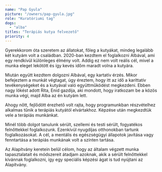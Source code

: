 ```yaml
---
name: "Pap Gyula"
picture: "/owners/pap-gyula.jpg"
role: "Kuratóriumi tag"
dogs:
  - "alba"
titles: "Terápiás kutya felvezető"
priority: 4
---
```


Gyerekkorom óta szeretem az állatokat, főleg a kutyákat, mindeg legalább két kutyám volt a családban. 2020-ban kezdtem el foglalkozni Albával, ami egy rendkívül különleges élmény volt. Addig ez nem volt reális cél, mivel a munka eleget lekötött és így kevés időm maradt volna a kutyára.

Miután együtt kezdtem dolgozni Albával, egy kartatív érzés. Mikor befejeztem a munkát végtagat, úgy éreztem, hogy itt az idő a karíttatív tevékenységeket és a kutyával való együttműködést megkezdeni. Ebben nagy lökést adott Rita, Enid gazdija, aki mondott, hogy iratkozam be a közös munka végi, majd Alba az én kutyám lett.

Ahogy nőtt, fejlődött érezhető volt rajta, hogy programunkban részvételhez alkalmas tűnik a terápiás kutyától elvártakhoz. Képzése után megkezdtük vele a terápiás munkánkat.

Minél több dolgot tanulunk sérült, szellemi és testi sérült, fogyatékos felnőttekkel foglalkozunk. Ezenkívül nyugdíjas otthonokban tartunk foglalkozásokat. A cél, a mentális és egészségügyi állapotok javítása vagy fenntartása a terápiás munkának volt a színten tartása.

Az Alapítvány keretein belül célom, hogy az általam végzett munka tapasztalatait és módszereit átadjam azoknak, akik a sérült felnőttekkel kívánnak foglalkozni, így egy speciális képzési ágat is tud nyújtani az Alapítvány.
